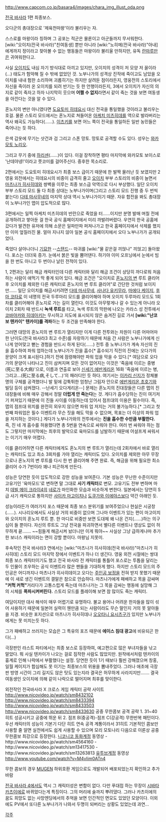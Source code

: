 http://www.capcom.co.jp/basara4/images/chara_img_illust_oda.png

[[전국 바사라]] 1편 최종보스.

오다군의 총대장으로 '제육천마왕'이라 불리우는 자.

스스로를 마왕이라 칭하며 그 공포는 적군은 물론이고 아군들까지 무서워한다. [wiki:"오이치(전국 바사라)"친여동생] 뿐만 아니라 [wiki:"노히메(전국 바사라)"아내]에게까지 정이라고 찾아볼 수 없는 행동들은 마왕이라 불리울 만하지만, 유독 [[란마루]]만은 귀여워한다고.

사실 [[오이치]]도 내심 자기 방식대로 아끼고 있지만, 오이치의 성격이 저 모양 저 꼴이라(...) 태도가 험악해 질 수 밖에 없었던 것. 노부나가의 성격상 진작에 죽이고도 남았을 오이치를 내내 험한 소리하며 괴롭히기는 하지만 살려둔 점이라든지, 영웅전의 스토리에서 자신을 죽이러 온 오이치를 되려 반기는 듯 한 언행이라든지, 3에서 오이치가 자신의 의지로 같이 죽자고 하자 나지막히 웃으며 '''어쩔 수 없지'''라면서 같이 죽는 것을 보면 여동생을 아낀다는 것을 알 수 있다.

혼노지의 변만 아니였다면 [[도요토미 히데요시]] 대신 전국을 통일했을 것이라고 불리우는 호걸. 물론 스토리 모드에서는 혼노지로 쳐들어온 [[아케치 미츠히데]]를 역으로 발라버리는 역사 왜곡도 가능하다(……). [[이츠키]]를 보면 어느 쪽이 전국을 통일하든 일반 농민들은 죽어나는 듯 하다.

은색 갑옷에 무기는 샷건과 검 그리고 스폰 망토. 망토로 공격할 수도 있다.
성우는 [[와카모토 노리오]].

그리고 무기 중에 [[하리센]](……)이 있다. 이걸 장착하면 평타 마지막에 와카모토 보이스로 '난데야넹!'이라고 쯧코미를 걸어주신다. 중후한 목소리로.

2편에서는 도요토미 히데요시가 최종 보스 급이기 때문에 한 발짝 물러난 듯 보였지만 2 영웅 외전에서는 히데요시의 비중이 급격히 줄고 [[오이치]] 부부 스토리의 비중이 늘면서 [[마츠나가 히사히데]]와 쌍벽을 이루는 최종 보스급 악역으로 다시 부상했다. 일단 오이치 부부 스토리 모드 둘 다 최종 상대는 노부나가이며(그리고 스토리 모드 진행 중 두 번씩 붙는다) [[다테 마사무네]]의 마지막 상대 역시 노부나가이기 때문. 자유 합전을 봐도 총대장이 노부나가인 맵이 압도적으로 많다. 

3편에서는 일찍 아케치 미츠히데의 반란으로 죽었을 터……이지만 분명 발매 며칠 전에 공개하려고 쌓아둔 걸 한국 공식 홈페이지에서 미리 까발려버렸다. 우연히 한국 공홈에 갔다가 발견한 유저에 의해 소문은 일파만파 퍼져나가고 한국 홈페이지에서 삭제를 했지만 이미 엎질러진 물. 얼마 지나지 않아 일본 공식 홈페이지에서 오다 노부나가가 공개되었다.

죽었다 살아나더니 [[죠죠의 기묘한 모험|기묘한]] --[[스탠드(죠죠의 기묘한 모험)|스탠드]]-- 마귀를 [wiki:"물 같은걸 끼얹나" 끼얹고] 돌아왔다. 포스는 더더욱 증가. 눈에서 붉은 빛을 뿜어댄다. 하기야 이미 오프닝에서 눈에서 빔을 한 번도 아니고 두 번이나 날린 전적이 있다.

1, 2편과는 달리 해금 캐릭터인데 다른 캐릭터와 달리 해금 조건이 상당히 까다로워 처음 하는 사람이 애먹기 딱 좋게 되어 있다. 해금 조건은 "오이치로 [[혼노지의 변]] 루트 클리어 후 오이치를 제외한 다른 캐릭터로 혼노지의 변 루트 클리어"로 간단한 것처럼 보이지만…… 일단 오이치를 해금시키려면 [[다테 마사무네]], [[사나다 유키무라]], [[마에다 케이지]], [[후마 코타로]] 이 네명의 전국 두루마리 모드를 클리어해야 하며 오이치 두루마리 모드도 1회차를 클리어해야 혼노지로 가는 길이 열린다. 이것도 아무렇게나 갈 수 있는게 아니라 오이치 2회차 때 반드시 '''녹색 루트'''를 타고, 녹색 루트의 막판에 나오는 카라스 성 전투에서 [[코바야카와 히데아키]]는 무시하고 지도에 표시되지 않은 숨겨진 길로 가서 '''[wiki:"난코보 텐카이" 텐카이]를 격파'''하는 두 조건을 만족해야 한다. 

그러면 대망의 혼노지의 변 루트가 열리지만 이게 다른 전투와는 차원이 다른 어마어마한 난이도(전국 바사라3 최고 수준)를 자랑하기 때문에 처음 간 사람은 노부나가에게 신나게 얻어맞고 뻗는 경험을 반드시 하게 된다(……) 전투 중 노부나가가 계속 자신의 진을 흡수하여 파워 업하는데 노부나가가 진을 흡수[* 흡수되기 직전의 진에는 오다가의 문양이 크게 표시된다.]하기 전에 점령해야만 파워 업을 막을 수 있다.[* 여담으로 오다 가의 문양이 나타나고 진이 삼켜지며 모든 것이 없어지는 이것은 '죽음에 이르는 중병(死に至る大病)'으로, 이름과 연출로 보아 [[신세기 에반게리온]] 16화 '죽음에 이르는 병, 그리고...(死に至る病,そして...)'의 패러디인 듯 하다. 여기서는 [[이카리 신지]]가 정체불명의 구체를 공격했더니 발 밑에 갑툭튀한 엄청난 그림자 안으로 [[에반게리온 초호기]]와 빌딩 등이 삼켜졌다. --난세기 오다게리온--] 문제는 혼노지의 진대장들은 다른 맵의 진대장들에 비해 매우 강해서 정말 '''더럽게 안 죽는다'''는 것. 게다가 흡수당하는 진이 여기저기 퍼져있기 때문에 이 진들 사이를 이동하는데 있어서 점프대의 이용은 필수이다. 즉, 맵의 점프대 위치를 완전히 외우지 않으면 파워 업 저지는 거의 불가능하다.[* 그리고 첫 번째 파워업은 필수 이벤트라 무슨 짓을 해도 막을 수 없으며, 목표는 더 이상의 파워 업을 저지하는 것이다.] 게다가 노부나가와의 전투에서는 '''진을 흡수한 수만큼 부활한다.''' 즉, 진 네 개 흡수를 허용했다면 총 5번을 연속으로 싸워야 한다. 여러 번 싸워야 하는 점도 그렇지만 마지막에는 최후의 발악으로 육마모드를 남발하기 때문에 어설프게 싸워서는 이기기 매우 어렵다. 

이를 클리어하면 다른 캐릭터에게도 혼노지의 변 루트가 열리는데 2회차에서 바로 열리는 캐릭터도 있고 최소 3회차를 가야 열리는 캐릭터도 있다. 오이치를 제외한 아무 무장으로나 혼노지의 변 루트를 다시 한 번 클리어해 주면 완료. 즉, 해금을 위해 필요한 최소 클리어 수가 7번이라 꽤나 피곤하게 만든다. 

성능은 당연한 듯이 압도적으로 강한 성능을 보여준다. 기본 성능은 무난한 수준이지만 고유기인 '육마모드'로 변하면 말 그대로 '''사기 캐릭터'''로 변모. 고유기도 전부 변하며 마치 [[데빌 메이 크라이4]]의 [[네로]]가 마인화한 모습과 비슷하게 변한다. 일본에서는 당연히 S급 사기 캐릭으로 통하지만 [[사이카 마고이치]]나 [[도쿠가와 이에야스]]보다 약간 아래인 듯. 

성능이라든가 여러가지 포스 때문에 최종 보스 분위기를 보여주었으나 현실은 시궁창(……). 시나리오에서도 사실상 거의 비중이 없으며 그나마 이벤트가 있는 편이 마고이치와 오이치의 혼노지 루트 뿐. 한 마디로 비중만 보면 도대체 왜 나온 건지(……)하는 의구심이 들 뿐이다. 자신의 루트도 그냥 전국을 파괴하면서 별다른 이벤트나 영상도 없이 허무하게 끝……. ~~힘들게 해금시켜 놨더니만 이게 뭐야~~ 사실상 그냥 급하게나마 추가한 보너스 캐릭이라는 면이 강할 뿐이다. 마왕님 지못미.

후속작인 전국 바사라3 연에서는 [wiki:"마츠나가 히사히데(전국 바사라)"마츠나가 히사히데] 스토리 모드 마지막 장에서 이벤트가 하나 더 생긴다. 영웅 외전 시절에는 쌍대 최종 보스 캐릭터이기도 했고 전국 바사라 전 캐릭터를 통틀어 포스로는 투톱을 달리는 두 인물이 조우하는 공식 이벤트라 많은 팬들을 기대하게 했다. 하지만 스토리 모드의 주인공은 어디까지나 마츠나가 히사히데이고 오다는 [[주인공 보정]]을 전혀 받지 못했기 때문에 이 새로 생긴 이벤트의 결말은 참으로 안습하다. 마츠나가에게 패배하고 목을 감싸며 '''"커헉 커헉"'''거리다가 고통스럽게 죽는데 마츠나가는 그 목을 감싸는 행동에 실망해 그의 시체를 '''폭파시켜버린다.''' 스토리 모드를 플레이해 보면 참 많이도 죽는 캐릭터. 

여담이지만 대사 해석이 매우 어렵기로 유명하다. 불교 용어나 어려운 한자들을 많이 섞어 사용하기 때문에 일본어 실력이 웬만큼 되는 사람이라도 무슨 말인지 거의 못 알아들을 지경. 비슷한 포지션으로 마츠나가 히사히데나 [[오오타니 요시츠구]]가 있지만 노부나가에게는 못 미치는듯 하다. 

그가 패배하고 쓰러지는 모습은 그 특유의 포즈 때문에 '''에이스 침대 광고'''에 비유되곤 한다(…) 

극장판인 라스트 파티에서는 최종 보스로 등장하여, 예고편으로 많은 부녀자들을 낚고 말았다. 뭐 사실 텐카이가 나오는 걸로 짐작한 사람도 많았지만.
원작에서처럼 텐카이의 흉계로 인해 나락에서 부활했다는 설정. 당연한 듯이 1기 때보다 훨씬 강해졌으며 창홍, 일월 케이지가 합심해도 못 이기는 최종보스의 위용을 뽐내주었다. 그러나 애초에 극장판 방영 시간이 그리 길지도 않은 탓도 있는지라 결국은 허무하게 사라지지만……. 결국 여동생인 오이치에 의해 같이 나락으로 떨어지며 최후를 맞이한다. 

외전작인 전국바사라 X 크로스 게임 캐릭터 공략 사이트
http://www.nicovideo.jp/watch/sm8432102
http://www.nicovideo.jp/watch/sm8433394
http://www.nicovideo.jp/watch/sm8433503
http://www.nicovideo.jp/watch/sm8433630
공중 무한콤보 공격 공략
1. 31~40히트 성공시키고 공중에 뛰운 뒤 
2. 점프 B(중공격)-점프 C(강공격) 무한반복 패턴이다. 
우선 캐릭터의 성능이 기본기 다단 히트 연속 공격 계통이라서 31히트 기본적인 콤보만 사용할 줄 알면 실전에서도 쉽게 사용할 수 있으며 모리 모토나리 다음으로 이론상 공중 무한콤보 최강으로 등장한다.
[[니코니코 동화]]계정 동영상
-http://www.nicovideo.jp/watch/sm4564160
-http://www.nicovideo.jp/watch/sm13417530
-http://www.nicovideo.jp/watch/sm13263813
[[유투브]]계정 동영상
http://www.youtube.com/watch?v=M4vIim0ATn4

무한 콤보의 경우 [[MUGEN]] 하위호환 게임으로도 개발되어 배포되었는지 확인하고 추가 바람

[[전국 바사라 4]]에서도 역시 그 캐릭터성은 변함이 없다. 다만 푸대접 하는 무장이 [[시바타 카츠이에]]로 바뀌었다는게 특징이다. 그의 머리에 술까지 뿌려댔다. 그러나 카츠이에의 꿈도 희망도 없는 사망엔딩에서의 추억을 보면 인간적인 면모도 있었던 모양이다. 이외에도 PV에서 또다른 노부나가가 나와서 두명이 되버리는 상황도 있었는데 과연...



[[각주]]
